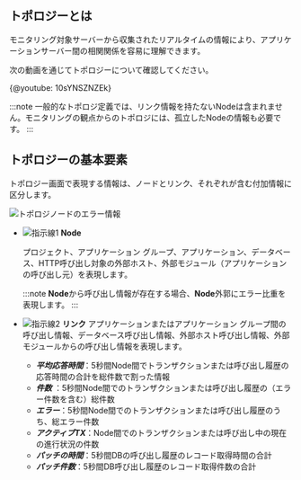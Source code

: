 ## トポロジーとは

モニタリング対象サーバーから収集されたリアルタイムの情報により、アプリケーションサーバー間の相関関係を容易に理解できます。

次の動画を通じてトポロジーについて確認してください。

{@youtube: 10sYNSZNZEk}

:::note
一般的なトポロジ定義では、リンク情報を持たないNodeは含まれません。モニタリングの観点からのトポロジには、孤立したNodeの情報も必要です。
:::

## トポロジーの基本要素

トポロジー画面で表現する情報は、ノードとリンク、それぞれが含む付加情報に区分します。

![トポロジノードのエラー情報](/img/topology-element.png)

-   ![指示線1](/img/number-01.png) **Node** 

    プロジェクト、アプリケーション グループ、アプリケーション、データベース、HTTP呼び出し対象の外部ホスト、外部モジュール（アプリケーションの呼び出し元）を表現します。

    :::note
    **Node**から呼び出し情報が存在する場合、**Node**外郭にエラー比重を表現します。
    :::

-   ![指示線2](/img/number-02.png) **リンク**
    アプリケーションまたはアプリケーション グループ間の呼び出し情報、データベース呼び出し情報、外部ホスト呼び出し情報、外部モジュールからの呼び出し情報を表現します。
    -   **_平均応答時間_**：5秒間Node間でトランザクションまたは呼び出し履歴の応答時間の合計を総件数で割った情報
    -   **_件数_** ：5秒間Node間でのトランザクションまたは呼び出し履歴の（エラー件数を含む）総件数
    -   ***エラー***：5秒間Node間でのトランザクションまたは呼び出し履歴のうち、総エラー件数
    -   **_アクティブTX_**：Node間でのトランザクションまたは呼び出し中の現在の進行状況の件数
    -   **_パッチの時間_**：5秒間DBの呼び出し履歴のレコード取得時間の合計
    -   **_パッチ件数_**：5秒間DB呼び出し履歴のレコード取得件数の合計

